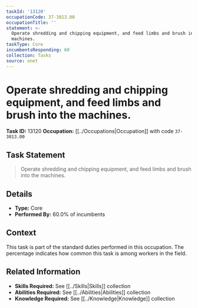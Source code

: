 ```yaml
---
taskId: '13120'
occupationCode: 37-3013.00
occupationTitle: ''
statement: >-
  Operate shredding and chipping equipment, and feed limbs and brush into the
  machines.
taskType: Core
incumbentsResponding: 60
collection: Tasks
source: onet
---
```

# Operate shredding and chipping equipment, and feed limbs and brush into the machines.

**Task ID:** 13120
**Occupation:** [[../Occupations|Occupation]] with code `37-3013.00`

## Task Statement

> Operate shredding and chipping equipment, and feed limbs and brush into the machines.

## Details

- **Type:** Core
- **Performed By:** 60.0% of incumbents

## Context

This task is part of the standard duties performed in this occupation. The percentage indicates how common this task is among workers in the field.

## Related Information

- **Skills Required:** See [[../Skills|Skills]] collection
- **Abilities Required:** See [[../Abilities|Abilities]] collection
- **Knowledge Required:** See [[../Knowledge|Knowledge]] collection
